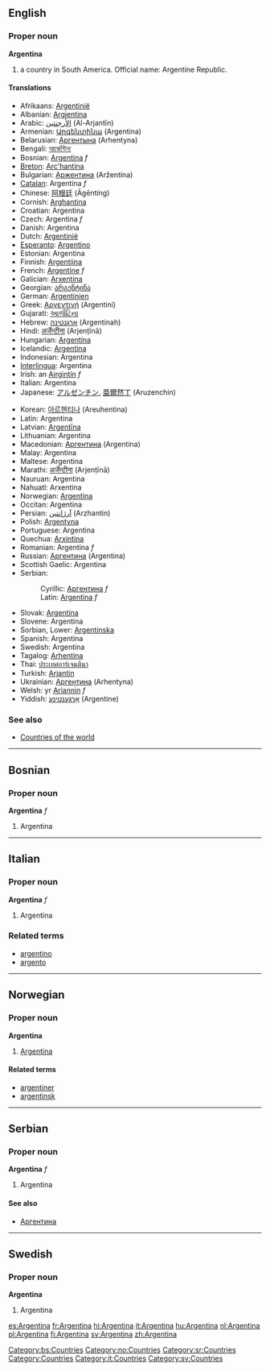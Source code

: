 {{wikipedia}}
==English==
===Proper noun===
'''Argentina'''

# a country in South America. Official name: Argentine Republic.

====Translations====
{{top}}
*Afrikaans: [[Argentinië]]
*Albanian: [[Argjentina]]
*Arabic: [[الأرجنتين]] (Al-Arjantīn)
*Armenian: [[Արգենտինա]] (Argentina)
*Belarusian: [[Аргентына]] (Arhentyna)
*Bengali: [[আর্জেন্টিনা]]
*Bosnian: [[Argentina#Bosnian|Argentina]] ''f''
*[[Breton]]: [[Arc'hantina]]
*Bulgarian: [[Аржентина]] (Aržentina)
*[[Catalan]]: Argentina ''f''
*Chinese: [[阿根廷]] (Āgēntíng)
*Cornish: [[Arghantina]]
*Croatian: Argentina
*Czech: Argentina ''f''
*Danish: Argentina
*Dutch: [[Argentinië]]
*[[Esperanto]]: [[Argentino]]
*Estonian: Argentina
*Finnish: [[Argentiina]]
*French: [[Argentine]] ''f''
*Galician: [[Arxentina]]
*Georgian: [[არგენტინა]]
*German: [[Argentinien]]
*Greek: [[Αργεντινή]] (Argentiní)
*Gujarati: [[આર્જંટિના]]
*Hebrew: [[ארגנטינה]] (Argentinah)
*Hindi: [[अर्जेन्टीना]] (Arjenṭīnā)
*Hungarian: [[Argentína]]
*Icelandic: [[Argentína]]
*Indonesian: Argentina
*[[Interlingua]]: Argentina
*Irish: an [[Airgintín]] ''f''
*Italian: Argentina
*Japanese: [[アルゼンチン]], [[亜爾然丁]] (Aruzenchin)
{{mid}}
*Korean: [[아르헨티나]] (Areuhentina)
*Latin: Argentina
*Latvian: [[Argentīna]]
*Lithuanian: Argentina
*Macedonian: [[Аргентина]] (Argentina)
*Malay: Argentina
*Maltese: Argentina
*Marathi: [[अर्जेन्टीना]] (Arjenṭīnā)
*Nauruan: Argentina
*Nahuatl: Arxentina
*Norwegian: [[#Norwegian|Argentina]]
*Occitan: Argentina
*Persian: [[آرژانتین]] (Arzhantin)
*Polish: [[Argentyna]]
*Portuguese: Argentina
*Quechua: [[Arxintina]]
*Romanian: Argentina ''f''
*Russian: [[Аргентина]] (Argentina)
*Scottish Gaelic: Argentina
*Serbian:
*:Cyrillic: [[Аргентина#Serbian|Аргентина]] ''f''
*:Latin: [[Argentina#Serbian|Argentina]] ''f''
*Slovak: [[Argentína]]
*Slovene: Argentina
*Sorbian, Lower: [[Argentinska]]
*Spanish: Argentina
*Swedish: Argentina
*Tagalog: [[Arhentina]]
*Thai: [[ประเทศอาร์เจนตินา]]
*Turkish: [[Arjantin]]
*Ukrainian: [[Аргентина]] (Arhentyna)
*Welsh: yr [[Ariannin]] ''f''
*Yiddish: [[אַרגענטינע]] (Argentine)
{{bottom}}

===See also===
*[[Countries of the world]]

----
==Bosnian==
===Proper noun===
'''Argentina''' ''f''
#Argentina
[[Category:bs:Countries]]

----
==Italian==
===Proper noun===
'''Argentina''' ''f''
#Argentina
===Related terms===
*[[argentino]]
*[[argento]]

-----
==Norwegian==
===Proper noun===
[[Category:no:Countries]]
'''Argentina'''
#[[#English|Argentina]]
====Related terms====
*[[argentiner]]
*[[argentinsk]]

----
==Serbian==
===Proper noun===
'''Argentina''' ''f''
#Argentina
====See also====
*[[Аргентина]]
[[Category:sr:Countries]]

----
==Swedish==
===Proper noun===
'''Argentina'''
#Argentina

[[Category:Countries]]
[[Category:it:Countries]]
[[Category:sv:Countries]]

[[es:Argentina]]
[[fr:Argentina]]
[[hi:Argentina]]
[[it:Argentina]]
[[hu:Argentina]]
[[nl:Argentina]]
[[pl:Argentina]]
[[fi:Argentina]]
[[sv:Argentina]]
[[zh:Argentina]]